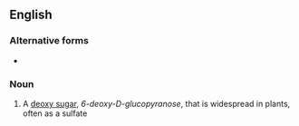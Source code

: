 ==English==

===Alternative forms===
* {{alter|en|chinovose}}

===Noun===
{{en-noun|-}}

# {{lb|en|carbohydrate}} A [[deoxy sugar]], ''6-deoxy-D-glucopyranose'', that is widespread in plants, often as a sulfate